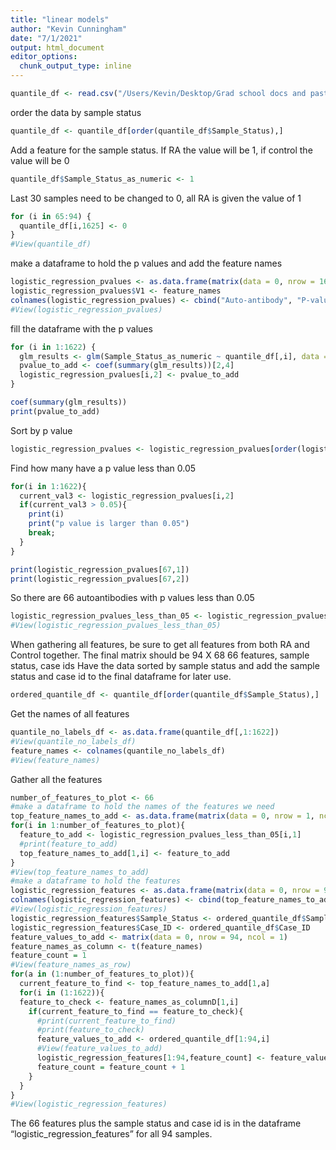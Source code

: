 ```yaml
---
title: "linear models"
author: "Kevin Cunningham"
date: "7/1/2021"
output: html_document
editor_options: 
  chunk_output_type: inline
---
```




```r
quantile_df <- read.csv("/Users/Kevin/Desktop/Grad school docs and past classes/New_RA_Project_code/PCA/after_quantile_reduced_set.csv")
```

order the data by sample status
```r
quantile_df <- quantile_df[order(quantile_df$Sample_Status),]
```

Add a feature for the sample status. If RA the value will be 1, if control the value will be 0
```r
quantile_df$Sample_Status_as_numeric <- 1
```

Last 30 samples need to be changed to 0, all RA is given the value of 1
```r
for (i in 65:94) {
  quantile_df[i,1625] <- 0
}
#View(quantile_df)
```

make a dataframe to hold the p values and add the feature names
```r
logistic_regression_pvalues <- as.data.frame(matrix(data = 0, nrow = 1622, ncol = 2))
logistic_regression_pvalues$V1 <- feature_names
colnames(logistic_regression_pvalues) <- cbind("Auto-antibody", "P-value")
#View(logistic_regression_pvalues)
```

fill the dataframe with the p values
```r
for (i in 1:1622) {
  glm_results <- glm(Sample_Status_as_numeric ~ quantile_df[,i], data = quantile_df, family = "binomial")
  pvalue_to_add <- coef(summary(glm_results))[2,4]
  logistic_regression_pvalues[i,2] <- pvalue_to_add
}
```

```r
coef(summary(glm_results))
print(pvalue_to_add)
```

Sort by p value
```r
logistic_regression_pvalues <- logistic_regression_pvalues[order(logistic_regression_pvalues$`P-value`),]
```

Find how many have a p value less than 0.05
```r
for(i in 1:1622){
  current_val3 <- logistic_regression_pvalues[i,2]
  if(current_val3 > 0.05){
    print(i)
    print("p value is larger than 0.05")
    break;
  }
}
```

```r
print(logistic_regression_pvalues[67,1])
print(logistic_regression_pvalues[67,2])
```

So there are 66 autoantibodies with p values less than 0.05
```r
logistic_regression_pvalues_less_than_05 <- logistic_regression_pvalues[1:66,]
#View(logistic_regression_pvalues_less_than_05)
```

When gathering all features, be sure to get all features from both RA and Control together. The final matrix should be
94 X 68
66 features, sample status, case ids
Have the data sorted by sample status and add the 
sample status and case id to the final dataframe for later use.
```r
ordered_quantile_df <- quantile_df[order(quantile_df$Sample_Status),]
```

Get the names of all features
```r
quantile_no_labels_df <- as.data.frame(quantile_df[,1:1622])
#View(quantile_no_labels_df)
feature_names <- colnames(quantile_no_labels_df)
#View(feature_names)
```

Gather all the features
```r
number_of_features_to_plot <- 66
#make a dataframe to hold the names of the features we need
top_feature_names_to_add <- as.data.frame(matrix(data = 0, nrow = 1, ncol = number_of_features_to_plot))
for(i in 1:number_of_features_to_plot){
  feature_to_add <- logistic_regression_pvalues_less_than_05[i,1]
  #print(feature_to_add)
  top_feature_names_to_add[1,i] <- feature_to_add
}
#View(top_feature_names_to_add)
#make a dataframe to hold the features
logistic_regression_features <- as.data.frame(matrix(data = 0, nrow = 94, ncol = number_of_features_to_plot))
colnames(logistic_regression_features) <- cbind(top_feature_names_to_add)
#View(logistic_regression_features)
logistic_regression_features$Sample_Status <- ordered_quantile_df$Sample_Status
logistic_regression_features$Case_ID <- ordered_quantile_df$Case_ID
feature_values_to_add <- matrix(data = 0, nrow = 94, ncol = 1)
feature_names_as_column <- t(feature_names)
feature_count = 1
#View(feature_names_as_row)
for(a in (1:number_of_features_to_plot)){
  current_feature_to_find <- top_feature_names_to_add[1,a]  
  for(i in (1:1622)){
  feature_to_check <- feature_names_as_columnD[1,i]
    if(current_feature_to_find == feature_to_check){
      #print(current_feature_to_find)
      #print(feature_to_check)
      feature_values_to_add <- ordered_quantile_df[1:94,i]
      #View(feature_values_to_add)
      logistic_regression_features[1:94,feature_count] <- feature_values_to_add
      feature_count = feature_count + 1
    }
  }
}
#View(logistic_regression_features)
```

The 66 features plus the sample status and case id is in the
dataframe "logistic_regression_features" for all 94 samples.













